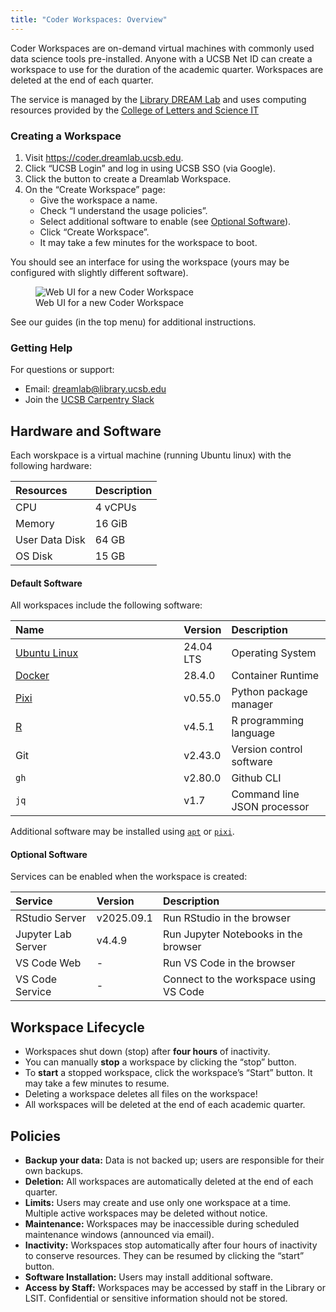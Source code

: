 ```yaml
---
title: "Coder Workspaces: Overview"
---
```


Coder Workspaces are on-demand virtual machines with commonly used data
science tools pre-installed. Anyone with a UCSB Net ID can create a
workspace to use for the duration of the academic quarter. Workspaces are
deleted at the end of each quarter.

The service is managed by the [Library DREAM Lab](https://www.library.ucsb.edu/dreamlab) and uses
computing resources provided by the [College of Letters and Science IT](https://www.lsit.ucsb.edu)

### Creating a Workspace

1. Visit <https://coder.dreamlab.ucsb.edu>.
2. Click "UCSB Login" and log in using UCSB SSO (via Google).
3. Click the button to create a Dreamlab Workspace.
4. On the "Create Workspace" page:
    *  Give the workspace a name.
    *  Check "I understand the usage policies".
    *  Select additional software to enable (see [Optional Software](#optional-software)).
    *  Click "Create Workspace".
    *  It may take a few minutes for the workspace to boot.

You should see an interface for using the workspace (yours may be configured with slightly different software).

![Web UI for a new Coder Workspace](images/workspace.png)

See our guides (in the top menu) for additional instructions.

### Getting Help

For questions or support:

* Email: <dreamlab@library.ucsb.edu>
* Join the [UCSB Carpentry Slack](https://join.slack.com/t/ucsbcarpentry/shared_invite/zt-3chxqtb2b-cVc3l~yj1ghUhZLNmOLfhQ)

## Hardware and Software

Each worskpace is a virtual machine (running Ubuntu linux) with the following hardware:

| Resources      | Description |
| :------------- | :---------- |
| CPU            | 4 vCPUs     |
| Memory         | 16 GiB      |
| User Data Disk | 64 GB       |
| OS Disk        | 15 GB       |

#### Default Software

All workspaces include the following software:

| Name                                           | Version   | Description                 |
| :--------------------------------------------- | :-------- | :-------------------------- |
| [Ubuntu Linux](https://ubuntu.com/)            | 24.04 LTS | Operating System            |
| [Docker](https://docs.docker.com/get-started/) | 28.4.0    | Container Runtime           |
| [Pixi](https://pixi.sh/latest/)                | v0.55.0   | Python package manager      |
| [R](https://www.r-project.org/)                | v4.5.1    | R programming language      |
| Git                                            | v2.43.0   | Version control software    |
| `gh`                                           | v2.80.0   | Github CLI                  |
| `jq`                                           | v1.7      | Command line JSON processor |

Additional software may be installed using [`apt`](https://documentation.ubuntu.com/server/how-to/software/package-management/) or [`pixi`](https://pixi.sh).

#### Optional Software
Services can be enabled when the workspace is created:

| Service            | Version    | Description                            |
| :----------------- | :--------- | :------------------------------------- |
| RStudio Server     | v2025.09.1 | Run RStudio in the browser             |
| Jupyter Lab Server | v4.4.9     | Run Jupyter Notebooks in the browser   |
| VS Code Web        | -          | Run VS Code in the browser             |
| VS Code Service    | -          | Connect to the workspace using VS Code |


## Workspace Lifecycle

* Workspaces shut down (stop) after __four hours__ of inactivity.
* You can manually __stop__ a workspace by clicking the "stop" button.
* To __start__ a stopped workspace, click the workspace's "Start" button. It may take a few minutes to resume.
* Deleting a workspace deletes all files on the workspace!
* All workspaces will be deleted at the end of each academic quarter.

## Policies

* **Backup your data:** Data is not backed up; users are responsible for their own backups.
* **Deletion:** All workspaces are automatically deleted at the end of each quarter.
* **Limits:** Users may create and use only one workspace at a time. Multiple active workspaces may be deleted without notice.
* **Maintenance:** Workspaces may be inaccessible during scheduled maintenance windows (announced via email).
* **Inactivity:** Workspaces stop automatically after four hours of inactivity to conserve resources. They can be resumed by clicking the "start" button.
* **Software Installation:** Users may install additional software.
* **Access by Staff:** Workspaces may be accessed by staff in the Library or LSIT. Confidential or sensitive information should not be stored.